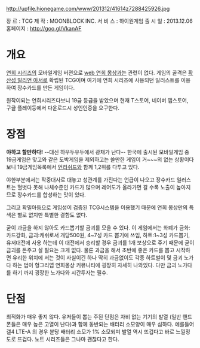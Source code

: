 http://upfile.hionegame.com/www/201312/41614z7288425926.jpg

장    르 : TCG
제    작 : MOONBLOCK INC.
서 비 스 : 하이원게임
출 시 일 : 2013.12.06
홈페이지 : http://goo.gl/VkanAF


= 개요 =
[[연희 시리즈]]의 모바일게임 버젼으로 [[web 연희 몽상]]과는 관련이 없다. 게임의 골격은 [[확산성 밀리언 아서]]로 확립된 TCG이며 여기에 연희 시리즈에 사용되던 일러스트를 이용하여 장수카드를 만든 게임이다.

원작이되는 연희시리즈다보니 19금 등급을 받았으며 현재 T스토어, 네이버 앱스토어, 구글 플레이등에서 다운로드시 성인인증을 요구한다.



= 장점 =
'''야하고 할만하다!''' --대신 하우두유두에서 광채가 난다--
한국에 출시된 모바일게임 중 19금게임은 맞고와 같은 도박게임을 제외하고는 쓸만한 게임이 거~~~의 없는 상황이다보니 19금게임목록에서 [[언리쉬드]]와 함께 1,2위를 다투고 있다.

야한부분에서는 작중대사로 대놓고 성관계를 가진다는 언급이 나오고 장수카드 일러스트는 헐벗다 못해 나체수준인 카드가 많으며 레어도가 올라가면 갈 수록 노출이 높아지므로 장수카드를 합성하는 맛이 있다.

그리고 확밀아등으로 게임성이 검증된 TCG시스템을 이용했기 때문에 연희 몽상만의 특색은 별로 없지만 특별한 결함도 없다.

굳이 과금을 하지 않아도 카드뽑기할 금괴를 모을 수 있다.
이 게임에서는 화폐가 금화:카드강화, 금괴:캐쉬로서 개당500원, 4~7성 카드 뽑기에 쓰임, 하트:1~3성 카드뽑기, 유저대전에 사용 하는데 이 대전에서 승리할 경우 금괴를 1개 보상으로 주기 때문에 굳이 금괴를 돈주고 살 필요는 크게 없다.
물론 과금을 해서 초반에 좋은 카드를 뽑고 시작하면 유리한 위치에 서는 것이 사실이긴 하나 딱히 과금없이도 각종 하트벌이 및 금괴 노가다 하는 법이 헝그리앱 연희몽상 커뮤니티에 굉장히 자세히 나와있다.
다만 금괴 노가다를 하기 까지 굉장한 노가다와 시간투자는 필수.

= 단점 =
최적화가 매우 좋지 않다. 유저들이 뽑는 주된 단점은 자비 없는 기기의 발열 (일반 핸드폰들은 매우 높은 고열이 난다)과 함께 동반되는 배터리 소모양이 매우 심하다.
예를들어 갤4 LTE-A 의 경우 분당 배터리 소모가 1% 소모되며 발열 역시 뜨겁다고 바로 느낄정도로 뜨겁다.
노트 시리즈들은 그나마 괜찮다고 한다.
